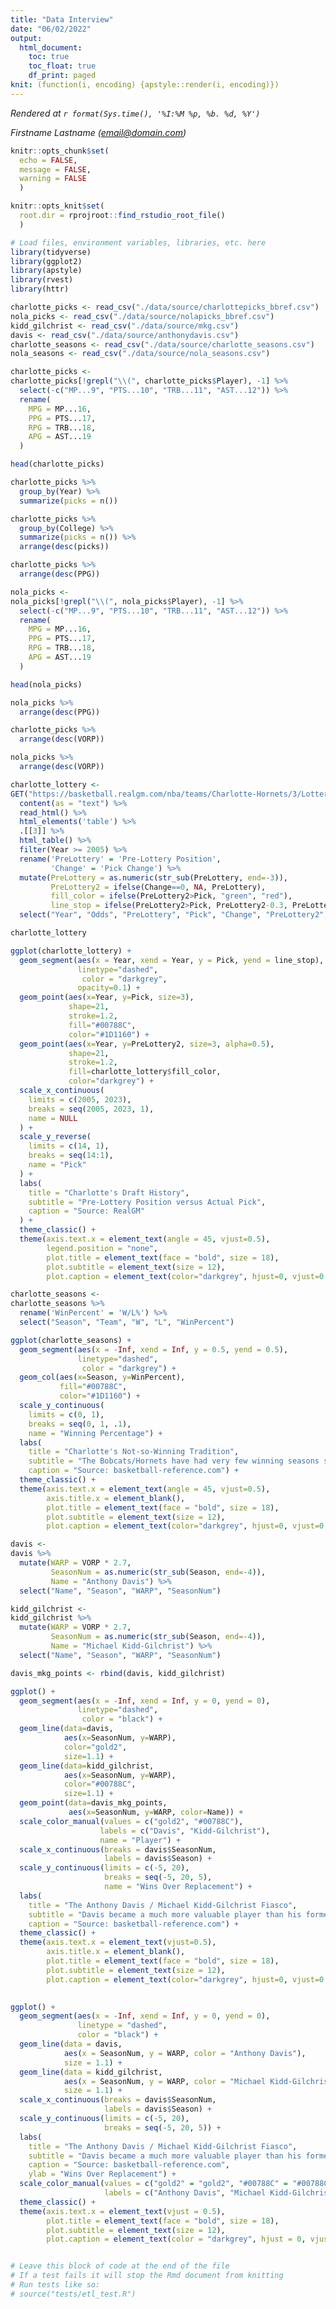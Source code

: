 ```yaml
---
title: "Data Interview"
date: "06/02/2022"
output:
  html_document:
    toc: true
    toc_float: true
    df_print: paged
knit: (function(i, encoding) {apstyle::render(i, encoding)})
---
```

<!-- Timestamp: leave this in to automatically track when a file is rendered -->
*Rendered at `r format(Sys.time(), '%I:%M %p, %b. %d, %Y')`*

<!-- Contact info: leave author/reporter/editor contact info here -->
*Firstname Lastname (<email@domain.com>)*

```r
knitr::opts_chunk$set(
  echo = FALSE,
  message = FALSE,
  warning = FALSE
  )

knitr::opts_knit$set(
  root.dir = rprojroot::find_rstudio_root_file()
  )
```

```r
# Load files, environment variables, libraries, etc. here
library(tidyverse)
library(ggplot2)
library(apstyle)
library(rvest)
library(httr)

charlotte_picks <- read_csv("./data/source/charlottepicks_bbref.csv")
nola_picks <- read_csv("./data/source/nolapicks_bbref.csv")
kidd_gilchrist <- read_csv("./data/source/mkg.csv")
davis <- read_csv("./data/source/anthonydavis.csv")
charlotte_seasons <- read_csv("./data/source/charlotte_seasons.csv")
nola_seasons <- read_csv("./data/source/nola_seasons.csv")
```

```r
charlotte_picks <-
charlotte_picks[!grepl("\\(", charlotte_picks$Player), -1] %>%
  select(-c("MP...9", "PTS...10", "TRB...11", "AST...12")) %>%
  rename(
    MPG = MP...16,
    PPG = PTS...17,
    RPG = TRB...18,
    APG = AST...19
  )

head(charlotte_picks)
```

```r
charlotte_picks %>%
  group_by(Year) %>%
  summarize(picks = n())
```

```r
charlotte_picks %>%
  group_by(College) %>%
  summarize(picks = n()) %>%
  arrange(desc(picks))
```

```r
charlotte_picks %>%
  arrange(desc(PPG))
```

```r
nola_picks <-
nola_picks[!grepl("\\(", nola_picks$Player), -1] %>%
  select(-c("MP...9", "PTS...10", "TRB...11", "AST...12")) %>%
  rename(
    MPG = MP...16,
    PPG = PTS...17,
    RPG = TRB...18,
    APG = AST...19
  )

head(nola_picks)
```

```r
nola_picks %>%
  arrange(desc(PPG))
```

```r
charlotte_picks %>%
  arrange(desc(VORP))
```

```r
nola_picks %>%
  arrange(desc(VORP))
```

```r
charlotte_lottery <-
GET("https://basketball.realgm.com/nba/teams/Charlotte-Hornets/3/Lottery-History") %>%
  content(as = "text") %>%
  read_html() %>%
  html_elements('table') %>%
  .[[3]] %>%
  html_table() %>%
  filter(Year >= 2005) %>%
  rename('PreLottery' = 'Pre-Lottery Position',
         'Change' = 'Pick Change') %>%
  mutate(PreLottery = as.numeric(str_sub(PreLottery, end=-3)),
         PreLottery2 = ifelse(Change==0, NA, PreLottery),
         fill_color = ifelse(PreLottery2>Pick, "green", "red"),
         line_stop = ifelse(PreLottery2>Pick, PreLottery2-0.3, PreLottery2+0.3)) %>%
  select("Year", "Odds", "PreLottery", "Pick", "Change", "PreLottery2", "fill_color", "line_stop")

charlotte_lottery
```

```r
ggplot(charlotte_lottery) +
  geom_segment(aes(x = Year, xend = Year, y = Pick, yend = line_stop),
               linetype="dashed",
                color = "darkgrey",
               opacity=0.1) +
  geom_point(aes(x=Year, y=Pick, size=3),
             shape=21,
             stroke=1.2,
             fill="#00788C",
             color="#1D1160") +
  geom_point(aes(x=Year, y=PreLottery2, size=3, alpha=0.5),
             shape=21,
             stroke=1.2,
             fill=charlotte_lottery$fill_color,
             color="darkgrey") +
  scale_x_continuous(
    limits = c(2005, 2023),
    breaks = seq(2005, 2023, 1),
    name = NULL
  ) +
  scale_y_reverse(
    limits = c(14, 1),
    breaks = seq(14:1),
    name = "Pick"
  ) +
  labs(
    title = "Charlotte's Draft History",
    subtitle = "Pre-Lottery Position versus Actual Pick",
    caption = "Source: RealGM"
  ) +
  theme_classic() +
  theme(axis.text.x = element_text(angle = 45, vjust=0.5),
        legend.position = "none",
        plot.title = element_text(face = "bold", size = 18),
        plot.subtitle = element_text(size = 12),
        plot.caption = element_text(color="darkgrey", hjust=0, vjust=0.5))
```

```r
charlotte_seasons <-
charlotte_seasons %>%
  rename('WinPercent' = 'W/L%') %>%
  select("Season", "Team", "W", "L", "WinPercent")
```


```r
ggplot(charlotte_seasons) +
  geom_segment(aes(x = -Inf, xend = Inf, y = 0.5, yend = 0.5),
               linetype="dashed",
                color = "darkgrey") +
  geom_col(aes(x=Season, y=WinPercent),
           fill="#00788C",
           color="#1D1160") +
  scale_y_continuous(
    limits = c(0, 1),
    breaks = seq(0, 1, .1),
    name = "Winning Percentage") +
  labs(
    title = "Charlotte's Not-so-Winning Tradition",
    subtitle = "The Bobcats/Hornets have had very few winning seasons since 2005",
    caption = "Source: basketball-reference.com") +
  theme_classic() +
  theme(axis.text.x = element_text(angle = 45, vjust=0.5),
        axis.title.x = element_blank(),
        plot.title = element_text(face = "bold", size = 18),
        plot.subtitle = element_text(size = 12),
        plot.caption = element_text(color="darkgrey", hjust=0, vjust=0.5))
```

```r
davis <-
davis %>%
  mutate(WARP = VORP * 2.7,
         SeasonNum = as.numeric(str_sub(Season, end=-4)),
         Name = "Anthony Davis") %>%
  select("Name", "Season", "WARP", "SeasonNum")

kidd_gilchrist <-
kidd_gilchrist %>%
  mutate(WARP = VORP * 2.7,
         SeasonNum = as.numeric(str_sub(Season, end=-4)),
         Name = "Michael Kidd-Gilchrist") %>%
  select("Name", "Season", "WARP", "SeasonNum")

davis_mkg_points <- rbind(davis, kidd_gilchrist)
```

```r
ggplot() +
  geom_segment(aes(x = -Inf, xend = Inf, y = 0, yend = 0),
               linetype="dashed",
                color = "black") +
  geom_line(data=davis,
            aes(x=SeasonNum, y=WARP),
            color="gold2",
            size=1.1) +
  geom_line(data=kidd_gilchrist,
            aes(x=SeasonNum, y=WARP),
            color="#00788C",
            size=1.1) +
  geom_point(data=davis_mkg_points,
             aes(x=SeasonNum, y=WARP, color=Name)) +
  scale_color_manual(values = c("gold2", "#00788C"),
                    labels = c("Davis", "Kidd-Gilchrist"),
                    name = "Player") +
  scale_x_continuous(breaks = davis$SeasonNum,
                     labels = davis$Season) +
  scale_y_continuous(limits = c(-5, 20),
                     breaks = seq(-5, 20, 5),
                     name = "Wins Over Replacement") +
  labs(
    title = "The Anthony Davis / Michael Kidd-Gilchrist Fiasco",
    subtitle = "Davis became a much more valuable player than his former college teammate.",
    caption = "Source: basketball-reference.com") +
  theme_classic() +
  theme(axis.text.x = element_text(vjust=0.5),
        axis.title.x = element_blank(),
        plot.title = element_text(face = "bold", size = 18),
        plot.subtitle = element_text(size = 12),
        plot.caption = element_text(color="darkgrey", hjust=0, vjust=0.5))
  
```

```r
ggplot() +
  geom_segment(aes(x = -Inf, xend = Inf, y = 0, yend = 0),
               linetype = "dashed",
               color = "black") +
  geom_line(data = davis,
            aes(x = SeasonNum, y = WARP, color = "Anthony Davis"),
            size = 1.1) +
  geom_line(data = kidd_gilchrist,
            aes(x = SeasonNum, y = WARP, color = "Michael Kidd-Gilchrist"),
            size = 1.1) +
  scale_x_continuous(breaks = davis$SeasonNum,
                     labels = davis$Season) +
  scale_y_continuous(limits = c(-5, 20),
                     breaks = seq(-5, 20, 5)) +
  labs(
    title = "The Anthony Davis / Michael Kidd-Gilchrist Fiasco",
    subtitle = "Davis became a much more valuable player than his former college teammate.",
    caption = "Source: basketball-reference.com",
    ylab = "Wins Over Replacement") +
  scale_color_manual(values = c("gold2" = "gold2", "#00788C" = "#00788C"),
                     labels = c("Anthony Davis", "Michael Kidd-Gilchrist")) +
  theme_classic() +
  theme(axis.text.x = element_text(vjust = 0.5),
        plot.title = element_text(face = "bold", size = 18),
        plot.subtitle = element_text(size = 12),
        plot.caption = element_text(color = "darkgrey", hjust = 0, vjust = 0.5))

```

```r

```


<!-- This section is for a tests code block -->

```r
# Leave this block of code at the end of the file
# If a test fails it will stop the Rmd document from knitting
# Run tests like so:
# source("tests/etl_test.R")
```
